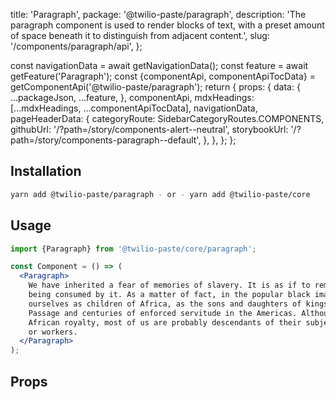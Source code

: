   title: 'Paragraph',
  package: '@twilio-paste/paragraph',
  description:
    'The paragraph component is used to render blocks of text, with a preset amount of space beneath it to distinguish from adjacent content.',
  slug: '/components/paragraph/api',
};




  const navigationData = await getNavigationData();
  const feature = await getFeature('Paragraph');
  const {componentApi, componentApiTocData} = getComponentApi('@twilio-paste/paragraph');
  return {
    props: {
      data: {
        ...packageJson,
        ...feature,
      },
      componentApi,
      mdxHeadings: [...mdxHeadings, ...componentApiTocData],
      navigationData,
      pageHeaderData: {
        categoryRoute: SidebarCategoryRoutes.COMPONENTS,
        githubUrl: '/?path=/story/components-alert--neutral',
        storybookUrl: '/?path=/story/components-paragraph--default',
      },
    },
  };
};

## Installation

```bash
yarn add @twilio-paste/paragraph - or - yarn add @twilio-paste/core
```

## Usage

```jsx
import {Paragraph} from '@twilio-paste/core/paragraph';

const Component = () => (
  <Paragraph>
    We have inherited a fear of memories of slavery. It is as if to remember and acknowledge slavery would amount to our
    being consumed by it. As a matter of fact, in the popular black imagination, it is easier for us to construct
    ourselves as children of Africa, as the sons and daughters of kings and queens, and thereby ignore the Middle
    Passage and centuries of enforced servitude in the Americas. Although some of us might indeed be the descendants of
    African royalty, most of us are probably descendants of their subjects, the daughters and sons of African peasants
    or workers.
  </Paragraph>
);
```

## Props

<PropsTable componentApi={props.componentApi} />